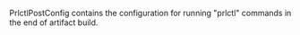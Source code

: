 <!-- Code generated from the comments of the PrlctlPostConfig struct in builder/parallels/common/prlctl_post_config.go; DO NOT EDIT MANUALLY -->

PrlctlPostConfig contains the configuration for running "prlctl" commands
in the end of artifact build.

<!-- End of code generated from the comments of the PrlctlPostConfig struct in builder/parallels/common/prlctl_post_config.go; -->
